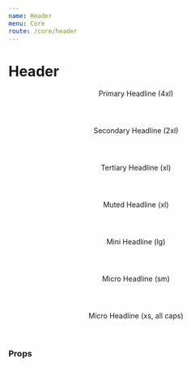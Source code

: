 ```yaml
---
name: Header
menu: Core
route: /core/header
---
```



# Header

<Playground>
  <Header h1>
    Primary Headline (4xl)
  </Header>

  <Header h2>
    Secondary Headline (2xl)
  </Header>

  <Header h3 color="purple--800">
    Tertiary Headline (xl)
  </Header>

  <Header h3 muted>
    Muted Headline (xl)
  </Header>

  <Header h4 xmuted>
    Mini Headline (lg)
  </Header>

  <Header h5 xxmuted>
    Micro Headline (sm)
  </Header>

  <Header h6>
    Micro Headline (xs, all caps)
  </Header>

</Playground>

### Props

<Props of={Header} />

